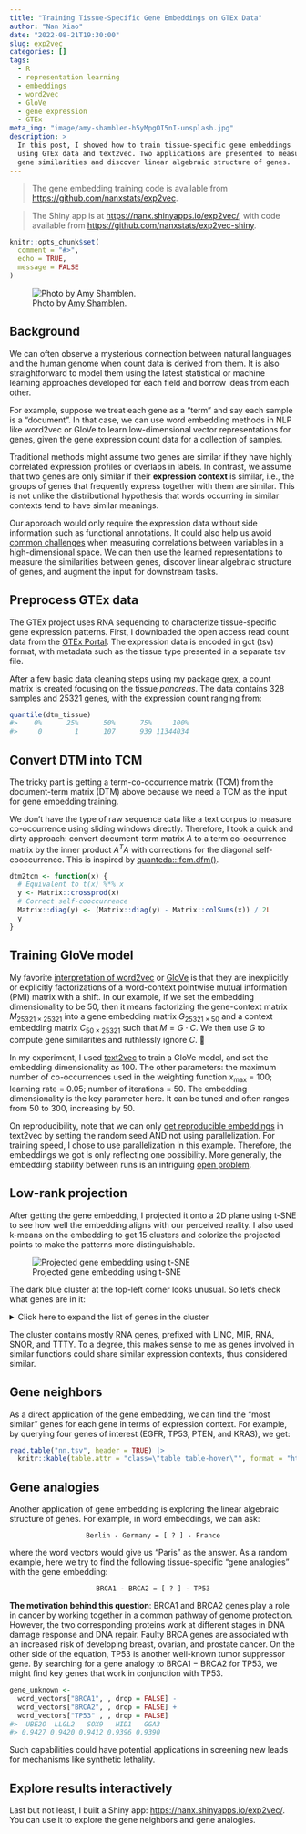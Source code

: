 ```yaml
---
title: "Training Tissue-Specific Gene Embeddings on GTEx Data"
author: "Nan Xiao"
date: "2022-08-21T19:30:00"
slug: exp2vec
categories: []
tags:
  - R
  - representation learning
  - embeddings
  - word2vec
  - GloVe
  - gene expression
  - GTEx
meta_img: "image/amy-shamblen-h5yMpgOI5nI-unsplash.jpg"
description: >
  In this post, I showed how to train tissue-specific gene embeddings
  using GTEx data and text2vec. Two applications are presented to measure
  gene similarities and discover linear algebraic structure of genes.
---
```


> The gene embedding training code is available from
> <https://github.com/nanxstats/exp2vec>.

> The Shiny app is at <https://nanx.shinyapps.io/exp2vec/>,
> with code available from
> <https://github.com/nanxstats/exp2vec-shiny>.

```r
knitr::opts_chunk$set(
  comment = "#>",
  echo = TRUE,
  message = FALSE
)
```

![Photo by [Amy Shamblen](https://unsplash.com/photos/h5yMpgOI5nI).](/image/amy-shamblen-h5yMpgOI5nI-unsplash.jpg)

## Background

We can often observe a mysterious connection between natural languages and
the human genome when count data is derived from them. It is also
straightforward to model them using the latest statistical or
machine learning approaches developed for each field and
borrow ideas from each other.

For example, suppose we treat each gene as a "term" and say each sample is a
"document". In that case, we can use word embedding methods in NLP like
word2vec or GloVe to learn low-dimensional vector representations
for genes, given the gene expression count data for a collection of samples.

Traditional methods might assume two genes are similar if
they have highly correlated expression profiles or overlaps in labels.
In contrast, we assume that two genes are only similar if their
**expression context** is similar, i.e., the groups of genes that
frequently express together with them are similar.
This is not unlike the distributional hypothesis that words
occurring in similar contexts tend to have similar meanings.

Our approach would only require the expression data
without side information such as functional annotations.
It could also help us avoid
[common challenges](https://doi.org/10.3905/jpm.2004.110)
when measuring correlations between variables in a high-dimensional space.
We can then use the learned representations to measure the similarities
between genes, discover linear algebraic structure of genes,
and augment the input for downstream tasks.

## Preprocess GTEx data

The GTEx project uses RNA sequencing to characterize tissue-specific
gene expression patterns. First, I downloaded the open access read count data
from the [GTEx Portal](https://gtexportal.org/). The expression data is
encoded in gct (tsv) format, with metadata such as the tissue type
presented in a separate tsv file.

After a few basic data cleaning steps using my package [grex](https://nanx.me/grex/),
a count matrix is created focusing on the tissue _pancreas_. The data contains
328 samples and 25321 genes, with the expression count ranging from:

```r
quantile(dtm_tissue)
#>    0%      25%      50%      75%     100%
#>     0        1      107      939 11344034
```

## Convert DTM into TCM

The tricky part is getting a term-co-occurrence matrix (TCM)
from the document-term matrix (DTM) above because we need a TCM
as the input for gene embedding training.

We don't have the type of raw sequence data like a text corpus to
measure co-occurrence using sliding windows directly. Therefore, I took
a quick and dirty approach: convert document-term matrix $A$ to a
term co-occurrence matrix by the inner product $A^T A$ with corrections
for the diagonal self-cooccurrence. This is inspired by
[quanteda:::fcm.dfm()](https://github.com/quanteda/quanteda/blob/9a06c2b0256a6d260a1a2cc5a22ce088287d58da/R/fcm.R#L130).

```r
dtm2tcm <- function(x) {
  # Equivalent to t(x) %*% x
  y <- Matrix::crossprod(x)
  # Correct self-cooccurrence
  Matrix::diag(y) <- (Matrix::diag(y) - Matrix::colSums(x)) / 2L
  y
}
```

## Training GloVe model

My favorite [interpretation of word2vec](https://dl.acm.org/doi/10.5555/2969033.2969070)
or [GloVe](http://doi.org/10.1162/tacl_a_00134) is that they are inexplicitly
or explicitly factorizations of a word-context pointwise mutual information
(PMI) matrix with a shift. In our example, if we set the embedding
dimensionality to be 50, then it means factorizing the gene-context matrix
$M_{25321\times 25321}$ into a gene embedding matrix $G_{25321 \times 50}$ and
a context embedding matrix $C_{50 \times 25321}$ such that $M = G \cdot C$.
We then use $G$ to compute gene similarities and ruthlessly ignore $C$. 🤔

In my experiment, I used [text2vec](https://cran.r-project.org/package=text2vec)
to train a GloVe model, and set the embedding dimensionality as 100.
The other parameters: the maximum number of
co-occurrences used in the weighting function $x_{\max}$ = 100;
learning rate = 0.05; number of iterations = 50.
The embedding dimensionality is the key parameter here.
It can be tuned and often ranges from 50 to 300, increasing by 50.

On reproducibility, note that we can only
[get reproducible embeddings](https://github.com/dselivanov/text2vec/issues/251)
in text2vec by setting the random seed AND not using parallelization.
For training speed, I chose to use parallelization in this example.
Therefore, the embeddings we got is only reflecting one possibility.
More generally, the embedding stability between runs is an intriguing
[open problem](http://doi.org/10.18653/v1/N18-1190).

## Low-rank projection

After getting the gene embedding, I projected it onto a 2D plane using t-SNE
to see how well the embedding aligns with our perceived reality.
I also used k-means on the embedding to get 15 clusters and colorize the
projected points to make the patterns more distinguishable.

![Projected gene embedding using t-SNE](Pancreas_tsne@0.5x.png)

The dark blue cluster at the top-left corner looks unusual. So let's check
what genes are in it:

<details>
<summary>Click here to expand the list of genes in the cluster</summary>

```css
details > summary {
    border: 1px solid #6c757d;
    border-radius: 0.25rem;
    padding: 1rem;
}
```

```r
cat(readLines("cluster.txt"), sep = "\n")
```

</details>

<p></p>

The cluster contains mostly RNA genes, prefixed with LINC, MIR, RNA, SNOR, and TTTY. To a degree, this makes sense to me as genes involved in similar functions could
share similar expression contexts, thus considered similar.

## Gene neighbors

As a direct application of the gene embedding,
we can find the "most similar" genes for each gene
in terms of expression context. For example,
by querying four genes of interest (EGFR, TP53, PTEN, and KRAS), we get:

```r
read.table("nn.tsv", header = TRUE) |>
  knitr::kable(table.attr = "class=\"table table-hover\"", format = "html")
```

## Gene analogies

Another application of gene embedding is exploring the
linear algebraic structure of genes. For example, in word embeddings, we can ask:

<div style="text-align:center;">
<p>
`Berlin - Germany = [ ? ] - France`
</p>
</div>

where the word vectors would give us "Paris" as the answer.
As a random example, here we try to find the following tissue-specific
"gene analogies" with the gene embedding:

<div style="text-align:center;">
<p>
`BRCA1 - BRCA2 = [ ? ] - TP53`
</p>
</div>

**The motivation behind this question**:
BRCA1 and BRCA2 genes play a role in cancer by working together
in a common pathway of genome protection.
However, the two corresponding proteins work at different stages in
DNA damage response and DNA repair.
Faulty BRCA genes are associated with an increased risk of
developing breast, ovarian, and prostate cancer.
On the other side of the equation, TP53 is another well-known tumor
suppressor gene. By searching for a gene analogy to BRCA1 − BRCA2 for TP53,
we might find key genes that work in conjunction with TP53.

```r
gene_unknown <-
  word_vectors["BRCA1", , drop = FALSE] -
  word_vectors["BRCA2", , drop = FALSE] +
  word_vectors["TP53" , , drop = FALSE]
#>  UBE2O  LLGL2   SOX9   HID1   GGA3
#> 0.9427 0.9420 0.9412 0.9396 0.9390
```

Such capabilities could have potential applications in screening new leads for
mechanisms like synthetic lethality.

## Explore results interactively

Last but not least, I built a Shiny app:
<https://nanx.shinyapps.io/exp2vec/>.
You can use it to explore the gene neighbors and gene analogies.
